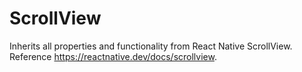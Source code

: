 
# ScrollView

Inherits all properties and functionality from React Native ScrollView. Reference https://reactnative.dev/docs/scrollview.